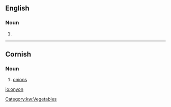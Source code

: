 ==English==

===Noun===
{{en-noun}}

# {{obsolete spelling of|onion|lang=en}}

----

==Cornish==

===Noun===
{{head|kw|noun|g=f|singulative|onyonen}}

# [[onion]]s

[[Category:kw:Vegetables]]

[[io:onyon]]